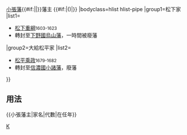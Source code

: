 {{Navbox
|name=小張藩主
|title={{#if:{{{1|}}}|{{{1|}}}|}}[[小張藩]]{{#if:{{{2|}}}|{{{2|}}}|}}藩主 {{#if:{{{3|}}}|({{{3|}}})|}}
|bodyclass=hlist hlist-pipe
|group1=松下家
|list1=
*[[松下重綱]]<small>1603-1623</small>
*轉封至[[下野國]][[烏山藩]]，一時間被廢藩
|group2=大給松平家
|list2=
*[[松平乘政]]<small>1679-1682</small>
*轉封至[[信濃國]][[小諸藩]]，廢藩
}}<noinclude>
==用法==
<nowiki>{{小張藩主|家名|代數|在任年}}</nowiki>
[[Category:歷代藩主模板|K]]
</noinclude>